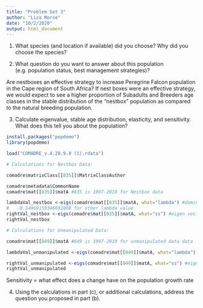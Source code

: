 ```yaml
---
title: "Problem Set 3"
author: "Liza Morse"
date: "10/2/2020"
output: html_document
---
```


1) What species (and location if available) did you choose? Why did you choose the species?

2) What question do you want to answer about this population (e.g. population status, best management strategies)?

Are nestboxes an effective strategy to increase Peregrine Falcon population in the Cape region of South Africa? If nest boxes were an effective strategy, we would expect to see a higher proportion of Subadults and Breeders age classes in the stable distribution of the "nestbox" population as compared to the natural breeding population.    

3) Calculate eigenvalue, stable age distribution, elasticity, and sensitivity. What does this tell you about the population?

```r
install.packages("popdemo")
library(popdemo)

load("COMADRE_v.4.20.9.0 (1).rdata")

# Calculations for Nestbox Data:

comadre$matrixClass[[835]]$MatrixClassAuthor

comadre$metadata$CommonName
comadre$mat[[835]]$matA #835 is 1997-2010 for Nestbox data

lambdaVal_nestbox <-eigs(comadre$mat[[835]]$matA, what="lambda") #dominant eigenvalue
#   -0.14969159346691008 for other lambda value
rightVal_nestbox <-eigs(comadre$mat[[835]]$matA, what="ss") #eigen vector (aka stable age distribution)
rightVal_nestbox
```

```r
# Calculations for Unmanipulated Data:

comadre$mat[[849]]$matA #849 is 1997-2010 for unmanipulated data data

lambdaVal_unmanipulated <-eigs(comadre$mat[[849]]$matA, what="lambda") #eigenvalue

rightVal_unmanipulated <-eigs(comadre$mat[[849]]$matA, what="ss") #eigen vector (aka stable age distribution)
rightVal_unmanipulated
```

Sensitivity = what effect does a change have on the population growth rate

4) Using the calculations in part (c), or additional calculations, address the question you proposed in part (b).


